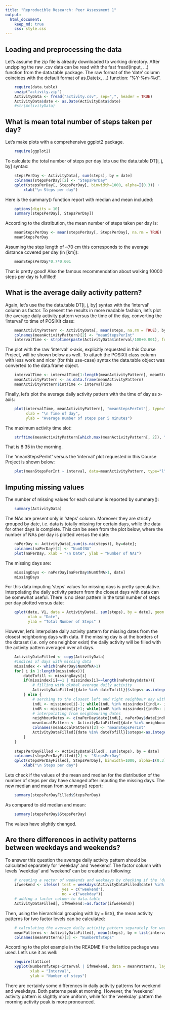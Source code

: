 ```yaml
---
title: "Reproducible Research: Peer Assessment 1"
output: 
  html_document:
    keep_md: true
    css: style.css
---
```


## Loading and preprocessing the data


Let's assume the zip file is already downloaded to working directory. After unzipping the raw <span class="code">.csv</span> data can be read with the fast <span class="code">fread(input, ...)</span> function  from the <span class="code">data.table</span> package. The raw format of the 'date' column coincides with the default format of <span  class="code">as.Date(x, ...)</span> function: "%Y-%m-%d". 
```r
    require(data.table)
    unzip("activity.zip")
    ActivityData <- fread("activity.csv", sep=",", header = TRUE)
    ActivityData$date <- as.Date(ActivityData$date)
    #str(ActivityData)
```


## What is mean total number of steps taken per day?
Let's make plots with a comprehensive <span class="code">ggplot2</span> package. 
```r
    require(ggplot2)
```

To calculate the total number of steps per day lets use the data.table <span class="code">DT[i, j, by]</span> syntax:
```r
    stepsPerDay <- ActivityData[, sum(steps), by = date]
    colnames(stepsPerDay)[2] <- "StepsPerDay"
    qplot(stepsPerDay[, StepsPerDay], binwidth=1000, alpha=I(0.3)) + 
        xlab("\n Steps per day")
```

Here is the <span class="code">summary()</span> function report with median and mean included:
```r
    options(digits = 10)
    summary(stepsPerDay[, StepsPerDay])
```

According to the distribution, the mean number of steps taken per day is:
```r
    meanStepsPerDay <- mean(stepsPerDay[, StepsPerDay], na.rm = TRUE)
    meanStepsPerDay
```

Assuming the step length of ~70 cm this corresponds to the average distance  covered per day (in [km]):
```r
    meanStepsPerDay*0.7*0.001
```
That is pretty good! Also the famous recommendation about walking 10000 steps per day is fulfilled!  
   
## What is the average daily activity pattern?
Again, let's use the the data.table <span class="code">DT[i, j, by]</span> syntax with the 'interval' column as factor. To present the results in more readable fashion, let's plot the average daily activity pattern versus the time of the day, converting the 'interval' to time of <span class="code">POSIXlt</span> class:
```r
    meanActivityPattern <- ActivityData[, mean(steps, na.rm = TRUE), by = interval]
    colnames(meanActivityPattern)[2] <- "meanStepsPerInt"
    intervalTime <- strptime(paste(ActivityData$interval/100+0.001), format='%H.%M')
```
The plot with the raw 'interval' x-axis, explicitly requested in this Course Project, will be shown below as well.
To attach the  <span class="code">POSIXlt</span> class column with less work and nicer (for this use-case) syntax the <span class="code">data.table</span> object was converted to the <span class="code">data.frame</span> object.
```r
    intervalTime <- intervalTime[1:length(meanActivityPattern[, meanStepsPerInt])]
    meanActivityPattern <- as.data.frame(meanActivityPattern)
    meanActivityPattern$intTime <- intervalTime
```

Finally, let's plot the average daily activity pattern with the time of day as x-axis:

```r
    plot(intervalTime, meanActivityPattern[, "meanStepsPerInt"], type="l",
         xlab = "\n Time of day", 
         ylab = "Average number of steps per 5 minutes")
```

The maximum activity time slot:
```r
    strftime(meanActivityPattern[which.max(meanActivityPattern[, 2]), "intTime"], format="%H:%M")
```

That is 8:35 in the morning.   
   
The 'meanStepsPerInt' versus the 'interval' plot requested in this Course Project is shown below:
```r
    plot(meanStepsPerInt ~ interval, data=meanActivityPattern, type="l")
```

   
## Imputing missing values

The number of missing values for each column is reported by <span class="code">summary()</span>:
```r
    summary(ActivityData)
```

The <span class="code">NA</span>s are present only in 'steps' column. Moreover they are strictly grouped by date, i.e. data is totally missing for certain days, while the data for other days is complete. This can be seen from the plot below, where the number of <span class="code">NA</span>s per day is plotted versus the date:

```r
    naPerDay <- ActivityData[,sum(is.na(steps)), by=date]; 
    colnames(naPerDay)[2] <- "NumOfNA"
    plot(naPerDay, xlab = "\n Date", ylab = "Number of NAs")
```

The missing days are:
```r
    missingDays <- naPerDay[naPerDay$NumOfNA>1, date]
    missingDays
```

For this data imputing 'steps' values for missing days is pretty speculative. Interpolating the daily activity pattern from the closest days with data can be somewhat useful. There is no clear pattern in the total number of steps per day plotted versus date:
```r
    qplot(date, V1, data = ActivityData[, sum(steps), by = date], geom = "line", 
          xlab = "Date", 
          ylab = "Total Number of Steps" )
```

However, let's interpolate daily activity pattern for missing dates from the closest neighboring days with data. If the missing day is at the borders of the dataset (i.e. only one neighbor exist) the daily activity will be filled with the activity pattern averaged over all days.
```r
    ActivityDataFilled <- copy(ActivityData)
    #indices of days with missing data
    missindex <- which(naPerDay$NumOfNA>1)
    for( i in 1:length(missindex)){
        dateTofill <- missingDays[i]
        if(missindex[i]==1 | missindex[i]==length(naPerDay$date)){ 
            # filling with global average daily activity
            ActivityDataFilled[{date %in% dateTofill}]$steps<-as.integer(meanActivityPattern$meanStepsPerInt)
        } else {
            # serching to the closest left and right neighbour day with complete data (i.e not in missindex)
            indL <- missindex[i]-1; while(indL %in% missindex){indL<- indL-1};
            indR <- missindex[i]+1; while(indR %in% missindex){indR<- indR+1};
            # interpolating from neighbouring dates
            neighbourDates <- c(naPerDay$date[indL], naPerDay$date[indR])
            meanLocalPattern <- ActivityDataFilled[{date %in% neighbourDates}, mean(steps), by=interval]
            colnames(meanLocalPattern)[2] <- "meanStepsPerInt"
            ActivityDataFilled[{date %in% dateTofill}]$steps<-as.integer(meanLocalPattern$meanStepsPerInt)
        }    
    }
    
    stepsPerDayFilled <- ActivityDataFilled[, sum(steps), by = date]
    colnames(stepsPerDayFilled)[2] <- "StepsPerDay"
    qplot(stepsPerDayFilled[, StepsPerDay], binwidth=1000, alpha=I(0.3)) + 
        xlab("\n Steps per day")

```

Lets check if the values of the mean and median for the distribution of the number of steps per day have changed after imputing the missing days.
The new median and mean from <span class="code">summary()</span> report:
```r
    summary(stepsPerDayFilled$StepsPerDay)
```
As compared to old median and mean:
```r
    summary(stepsPerDay$StepsPerDay)
```

The values have slightly changed.

## Are there differences in activity patterns between weekdays and weekends?

To answer this question the average daily activity pattern should be calculated separately for 'weekday' and 'weekend'. The factor column with levels 'weekday' and 'weekend' can be created as following:  
```r
    # creating a vector of weekends and weekdays by checking if the 'date' is Saturday or Sunday
    ifweekend <- ifelse( test = weekdays(ActivityDataFilled$date) %in% c("Saturday", "Sunday"), 
                         yes = c("weekend"), 
                         no = c("weekday"))
    # adding a factor column to data.table
    ActivityDataFilled[, ifWeekend:=as.factor(ifweekend)]
```

Then, using the hierarchical grouping with <span class="code">by = list()</span>,  the mean activity patterns for two factor levels can be calculated:  
```r
    # calculating the average daily activity pattern separately for weekend and weekday
    meanPatterns <- ActivityDataFilled[, mean(steps), by = list(interval, ifWeekend)]
    colnames(meanPatterns)[3] <- "NumberOfSteps"
```

According to the plot example in the README file the <span class="code">lattice</span> package was used. Let's use it as well:
```r
    require(lattice)
    xyplot(NumberOfSteps~interval | ifWeekend, data = meanPatterns, layout=c(1,2), type="l", 
           xlab = "Interval",
           ylab = "Number of steps")
```

There are certainly some differences in daily activity patterns for weekend and weekdays. Both patterns peak at morning. However, the 'weekend' activity pattern is slightly more uniform, while for the 'weekday' pattern the morning activity peak is more pronounced. 
   